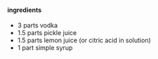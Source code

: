 
#### ingredients

- 3 parts vodka
- 1.5 parts pickle juice
- 1.5 parts lemon juice (or citric acid in solution)
- 1 part simple syrup
